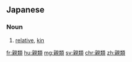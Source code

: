 ==Japanese==
{{ja-kanjitab|親|類}}

===Noun===
{{ja-noun|しんるい}}

# [[relative]], [[kin]]

[[fr:親類]]
[[hu:親類]]
[[mg:親類]]
[[sv:親類]]
[[chr:親類]]
[[zh:親類]]